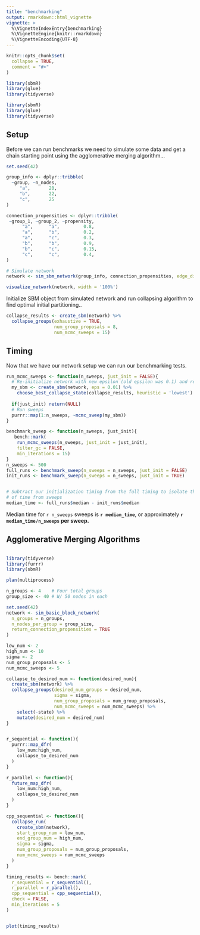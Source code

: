 ```yaml
---
title: "benchmarking"
output: rmarkdown::html_vignette
vignette: >
  %\VignetteIndexEntry{benchmarking}
  %\VignetteEngine{knitr::rmarkdown}
  %\VignetteEncoding{UTF-8}
---
```


```r
knitr::opts_chunk$set(
  collapse = TRUE,
  comment = "#>"
)

library(sbmR)
library(glue)
library(tidyverse)
```

```r
library(sbmR)
library(glue)
library(tidyverse)
```

## Setup

Before we can run benchmarks we need to simulate some data and get a chain starting point using the agglomerative merging algorithm...

```r
set.seed(42)

group_info <- dplyr::tribble(
  ~group, ~n_nodes,
     "a",       20,
     "b",       22,
     "c",       25
)

connection_propensities <- dplyr::tribble(
 ~group_1, ~group_2, ~propensity,
      "a",      "a",         0.8,
      "a",      "b",         0.2,
      "a",      "c",         0.3,
      "b",      "b",         0.9,
      "b",      "c",         0.15,
      "c",      "c",         0.4,
)

# Simulate network
network <- sim_sbm_network(group_info, connection_propensities, edge_dist = purrr::rbernoulli)

visualize_network(network, width = '100%')
```


Initialize SBM object from simulated network and run collapsing algorithm to find optimal initial partitioning..

```r
collapse_results <- create_sbm(network) %>% 
  collapse_groups(exhaustive = TRUE, 
                  num_group_proposals = 8, 
                  num_mcmc_sweeps = 15)
```

## Timing

Now that we have our network setup we can run our benchmarking tests.

```r
run_mcmc_sweeps <- function(n_sweeps, just_init = FALSE){
  # Re-initialize network with new epsilon (old epsilon was 0.1) and reload the collapsed state
  my_sbm <- create_sbm(network, eps = 0.01) %>% 
    choose_best_collapse_state(collapse_results, heuristic = 'lowest')
  
  if(just_init) return(NULL)
  # Run sweeps
  purrr::map(1:n_sweeps, ~mcmc_sweep(my_sbm))
}

benchmark_sweep <- function(n_sweeps, just_init){
   bench::mark(
    run_mcmc_sweeps(n_sweeps, just_init = just_init), 
    filter_gc = FALSE, 
    min_iterations = 15)
}
n_sweeps <- 500
full_runs <- benchmark_sweep(n_sweeps = n_sweeps, just_init = FALSE)
init_runs <- benchmark_sweep(n_sweeps = n_sweeps, just_init = TRUE)


# Subtract our initialization timing from the full timing to isolate the portion
# of time from sweeps
median_time <- full_runs$median - init_runs$median
```

Median time for `r n_sweeps` sweeps is __`r median_time`__, or approximately __`r median_time/n_sweeps` per sweep.__



## Agglomerative Merging Algorithms

```r


```


```r
library(tidyverse)
library(furrr)
library(sbmR)

plan(multiprocess)

n_groups <- 4    # Four total groups
group_size <- 40 # W/ 50 nodes in each

set.seed(42)
network <- sim_basic_block_network(
  n_groups = n_groups,     
  n_nodes_per_group = group_size,  
  return_connection_propensities = TRUE
)

low_num <- 2
high_num <- 10
sigma <- 2
num_group_proposals <- 5
num_mcmc_sweeps <- 5

collapse_to_desired_num <- function(desired_num){
  create_sbm(network) %>% 
  collapse_groups(desired_num_groups = desired_num, 
                  sigma = sigma,
                  num_group_proposals = num_group_proposals,
                  num_mcmc_sweeps = num_mcmc_sweeps) %>% 
    select(-state) %>% 
    mutate(desired_num = desired_num)
}


r_sequential <- function(){
  purrr::map_dfr(
    low_num:high_num,
    collapse_to_desired_num
  )
}

r_parallel <- function(){
  future_map_dfr(
    low_num:high_num,
    collapse_to_desired_num
  )
}

cpp_sequential <- function(){
  collapse_run(
    create_sbm(network),
    start_group_num = low_num, 
    end_group_num = high_num,
    sigma = sigma,
    num_group_proposals = num_group_proposals,
    num_mcmc_sweeps = num_mcmc_sweeps
  )
}

timing_results <- bench::mark(
  r_sequential = r_sequential(),
  r_parallel = r_parallel(),
  cpp_sequential = cpp_sequential(),
  check = FALSE,
  min_iterations = 5
)


plot(timing_results)
```


